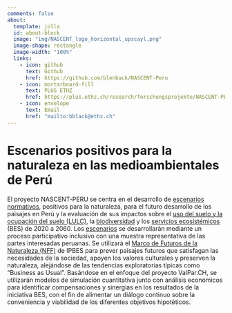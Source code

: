 ```yaml
---
comments: false
about:
  template: jolla
  id: about-block
  image: "img/NASCENT_logo_horizontal_upscayl.png"
  image-shape: rectangle
  image-width: "100%"
  links:
    - icon: github
      text: Github
      href: https://github.com/blenback/NASCENT-Peru
    - icon: mortarboard-fill
      text: PLUS ETHZ
      href: https://plus.ethz.ch/research/forschungsprojekte/NASCENT-PERU.html/
    - icon: envelope
      text: Email
      href: "mailto:bblack@ethz.ch"
---
```


::: {#about-block}
:::

# Escenarios positivos para la naturaleza en las medioambientales de Perú


El proyecto NASCENT-PERU se centra en el desarrollo de [escenarios normativos](glossary.qmd#NScenarios), positivos para la naturaleza, para el futuro desarrollo de los paisajes en Perú y la evaluación de sus impactos sobre el [uso del suelo y la ocupación del suelo (LULC)](glossary.qmd#LULC), la [biodiversidad](glossary.qmd#Biodiversity) y los [servicios ecosistémicos](glossary.qmd#ES) (BES) de 2020 a 2060. Los [escenarios](glossary.qmd#Scenarios) se desarrollarán mediante un proceso participativo inclusivo con una muestra representativa de las partes interesadas peruanas. Se utilizará el [Marco de Futuros de la Naturaleza (NFF)](glossary.qmd#NFF) de IPBES para prever paisajes futuros que satisfagan las necesidades de la sociedad, apoyen los valores culturales y preserven la naturaleza, alejándose de las tendencias exploratorias típicas como "Business as Usual". Basándose en el enfoque del proyecto ValPar.CH, se utilizarán modelos de simulación cuantitativa junto con análisis económicos para identificar compensaciones y sinergias en los resultados de la iniciativa BES, con el fin de alimentar un diálogo continuo sobre la conveniencia y viabilidad de los diferentes objetivos hipotéticos.






